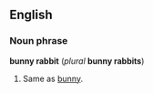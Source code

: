 ==English==
===Noun phrase===
'''bunny rabbit''' (''plural'' '''bunny rabbits''')

#Same as [[bunny]].